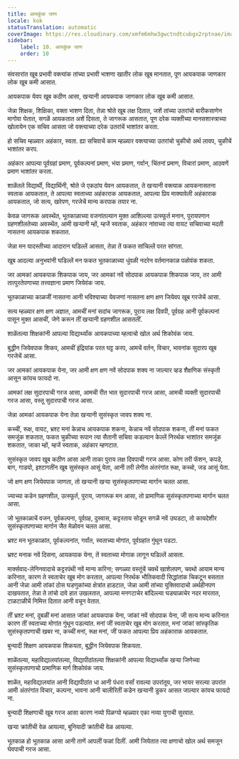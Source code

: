 ```yaml
---
title: आयकुंक जाण
locale: kok
statusTranslation: automatic
coverImage: https://res.cloudinary.com/xmfm6mhw3gwctndtcubgx2rptnae/image/upload/v1740337243/small_cover_educacion_fundamental_a051170f1c.webp
sidebar:
    label: 10. आयकुंक जाण
    order: 10
---
```

संवसारांत खूब प्रभावी वक्त्यांक तांच्या प्रभावी भाशणा खातीर लोक खूब मानतात, पूण आयकपाक जाणकार लोक खूब कमी आसात.

आयकपाक येवप खूब कठीण आसा, खऱ्यानी आयकपाक जाणकार लोक खूब कमी आसात.

जेन्ना शिक्षक, शिक्षिका, वक्ता भाशण दिता, तेन्ना श्रोते खूब लक्ष दितात, जशें तांच्या उतरांचो बारीकसाणेन मागोवा घेतात, सगळें आयकतात अशें दिसता, ते जागरूक आसतात, पूण दरेक व्यक्तीच्या मानसशास्त्राच्या खोलायेन एक सचिव आसता जो वक्त्याच्या दरेक उतरांचें भाशांतर करता.

हो सचिव म्हळ्यार अहंकार, स्वता. ह्या सचिवाचें काम म्हळ्यार वक्त्याच्या उतरांचो चुकीचो अर्थ लावप, चुकीचें भाशांतर करप.

अहंकार आपल्या पूर्वग्रहां प्रमाण, पूर्वकल्पनां प्रमाण, भंया प्रमाण, गर्वान, चिंतनां प्रमाण, विचारां प्रमाण, आठवणें प्रमाण भाशांतर करता.

शाळेंतले विद्यार्थी, विद्यार्थिनी, श्रोते जे एकठांय येवन आयकतात, ते खऱ्यानी वक्त्याक आयकनासतना स्वताक आयकतात, ते आपल्या स्वताच्या अहंकाराक आयकतात, आपल्या प्रिय माक्यावेली अहंकाराक आयकतात, जो सत्य, खरेपण, गरजेचें मान्य करपाक तयार ना.

केवळ जागरूक अवस्थेंत, भूतकाळाच्या वजनांतल्यान मुक्त आशिल्ल्या उत्स्फूर्त मनान, पुरायपणान ग्रहणशीलतेच्या अवस्थेंत, आमी खऱ्यानी म्हों, म्हजें स्वताक, अहंकार नांवाच्या त्या वायट सचिवाच्या मदती नासतना आयकपाक शकतात.

जेन्ना मन यादस्तीच्या आदारान घडिल्लें आसता, तेन्ना तें फकत सांचिल्लें परत सांगता.

खूब आदल्या अनुभवांनी घडिल्लें मन फकत भूतकाळाच्या धुंवळी नदरेन वर्तमानकाळ पळोवंक शकता.

जर आमकां आयकपाक शिकपाक जाय, जर आमकां नवें सोदपाक आयकपाक शिकपाक जाय, तर आमी तात्पुरतेपणाच्या तत्त्वज्ञाना प्रमाण जियेवंक जाय.

भूतकाळाच्या काळजीं नासतना आनी भविश्याच्या येवजणां नासतना क्षण क्षण जियेवप खूब गरजेचें आसा.

सत्य म्हळ्यार क्षण क्षण अज्ञात, आमचीं मनां सदांच जागरूक, पुराय लक्ष दिवपी, पूर्वग्रह आनी पूर्वकल्पनां पासून मुक्त आसचीं, जेणे करून तीं खऱ्यानी ग्रहणशील आसतलीं.

शाळेंतल्या शिक्षकांनी आपल्या विद्यार्थ्यांक आयकपाच्या म्हत्वाचो खोल अर्थ शिकोवंक जाय.

बुद्धीन जियेवपाक शिकप, आमचीं इंद्रियांक परत घट्ट करप, आमचें वर्तन, विचार, भावनांक सुदारप खूब गरजेचें आसा.

जर आमकां आयकपाक येना, जर आमी क्षण क्षण नवें सोदपाक शक्य ना जाल्यार व्हड शैक्षणिक संस्कृती आसून कांयच फायदो ना.

आमकां लक्ष सुदारपाची गरज आसा, आमची रीत भात सुदारपाची गरज आसा, आमची व्यक्ती सुदारपाची गरज आसा, वस्तू सुदारपाची गरज आसा.

जेन्ना आमकां आयकपाक येना तेन्ना खऱ्यानी सुसंस्कृत जावप शक्य ना.

कच्चीं, रूक्ष, वायट, भ्रश्ट मनां केन्नाच आयकपाक शकना, केन्नाच नवें सोदपाक शकना, तीं मनां फकत समजूंक शकतात, फकत चुकीच्या रूपान त्या सैतानी सचिवा कडल्यान केल्लें निरर्थक भाशांतर समजूंक शकतात, जाका म्हों, म्हजें स्वताक, अहंकार म्हणटात.

सुसंस्कृत जावप खूब कठीण आसा आनी ताका पुराय लक्ष दिवपाची गरज आसा. कोण तरी फॅशन, कपडे, बाग, गाडयो, इश्टागतींन खूब सुसंस्कृत आसूं येता, आनी तरी लेगीत अंतरंगांत रूक्ष, कच्चो, जड आसूं येता.

जो क्षण क्षण जियेवपाक जाणता, तो खऱ्यानी खऱ्या सुसंस्कृतपणाच्या मार्गान चलत आसा.

ज्याच्या कडेन ग्रहणशील, उत्स्फूर्त, पुराय, जागरूक मन आसा, तो प्रामाणिक सुसंस्कृतपणाच्या मार्गान चलत आसा.

जो भूतकाळाचें वजन, पूर्वकल्पना, पूर्वग्रह, दुस्वास, कट्टरताय सोडून सगळें नवें उघडटा, तो कायदेशीर सुसंस्कृतपणाच्या मार्गान जैत मेळोवन चलत आसा.

भ्रश्ट मन भूतकाळांत, पूर्वकल्पनांत, गर्वांत, स्वताच्या मोगांत, पूर्वग्रहांत गुंथून पडटा.

भ्रश्ट मनाक नवें दिसना, आयकपाक येना, तें स्वताच्या मोगाक लागून घडिल्लें आसता.

मार्क्सवाद-लेनिनवादाचे कट्टरपंथी नवें मान्य करिना; सगळ्या वस्तूंचें चवथें खाशेलपण, चवथो आयाम मान्य करिनात, कारण ते स्वताचेर खूब मोग करतात, आपल्या निरर्थक भौतिकवादी सिद्धांतांक चिकटून बसतात आनी जेन्ना आमी तांकां ठोस घडणुकांच्या क्षेत्रांत हाडटात, जेन्ना आमी तांच्या युक्तिवादाचो अर्थहीनपण दाखयतात, तेन्ना ते तांचो दावे हात उखलतात, आपल्या मनगटाचेर बांदिल्ल्या घड्याळाचेर नदर मारतात, टाळटाळीचें निमित्त दितात आनी वचून वेतात.

तीं भ्रश्ट मनां, दुबळीं मनां आसात जांकां आयकपाक येना, जांकां नवें सोदपाक येना, जी सत्य मान्य करिनात कारण तीं स्वताच्या मोगांत गुंथून पडल्यांत. मनां जीं स्वताचेर खूब मोग करतात, मनां जांकां सांस्कृतिक सुसंस्कृतपणाची खबर ना, कच्चीं मनां, रूक्ष मनां, जीं फकत आपल्या प्रिय अहंकाराक आयकतात.

बुन्यादी शिक्षण आयकपाक शिकयता, बुद्धीन जियेवपाक शिकयता.

शाळेंतल्या, महाविद्यालयांतल्या, विद्यापीठांतल्या शिक्षकांनी आपल्या विद्यार्थ्यांक खऱ्या जिणेच्या सुसंस्कृतपणाचो प्रामाणिक मार्ग शिकोवंक जाय.

शाळेंत, महाविद्यालयांत आनी विद्यापीठांत धा आनी पंधरा वर्सां रावल्या उपरांतूय, जर भायर सरल्या उपरांत आमी अंतरंगांत विचार, कल्पना, भावना आनी चालीरितीं कडेन खऱ्यानी डुकर आसत जाल्यार कांयच फायदो ना.

बुन्यादी शिक्षणाची खूब गरज आसा कारण नव्यो पिळग्यो म्हळ्यार एका नव्या युगाची सुरवात.

खऱ्या क्रांतीची वेळ आयल्या, बुनियादी क्रांतीची वेळ आयल्या.

भूतकाळ हो भूतकाळ आसा आनी ताणें आपलीं फळां दिलीं. आमी जियेतात त्या क्षणाचो खोल अर्थ समजून घेवपाची गरज आसा.

